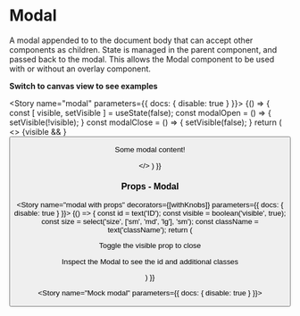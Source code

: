 

<Meta title="Components|Modal" component={Modal} />

# Modal

A modal appended to to the document body that can accept other components as children. State is managed in the parent component, and passed back to the modal.
This allows the Modal component to be used with or without an overlay component.

**Switch to canvas view to see examples**



<Story name="modal" parameters={{ docs: { disable: true } }}>
  {() => {
    const [ visible, setVisible ] = useState(false);
    const modalOpen = () => {
      setVisible(!visible);
    }
    const modalClose = () => {
      setVisible(false);
    }
    return (
      <>
        {visible && <Overlay opacityLevel={0.3} onClose={modalClose} />}
        <Button id='preview-btn' variant='secondary' handleClick={modalOpen} content='Modal Preview'/>
        <Modal id='preview-modal' visible={visible} handleClose={modalClose} size="sm">
          <p>Some modal content!</p>
        </Modal>
      </>
    )
  }}
</Story>


### Props - Modal
<Props of={Modal} />

<Story name="modal with props" decorators={[withKnobs]} parameters={{ docs: { disable: true } }}>
  {() => {
    const id = text('ID');
    const visible = boolean('visible', true);
    const size = select('size', ['sm', 'md', 'lg'], 'sm');
    const className = text('className');
    return (
      <Modal id={id} visible={visible} className={className} size={size}>
        <p>Toggle the visible prop to close</p>
        <p>Inspect the Modal to see the id and additional classes</p>
      </Modal>
    )
  }}
</Story>

<Story name="Mock modal" parameters={{ docs: { disable: true } }}>
  <ModalView />
</Story>
